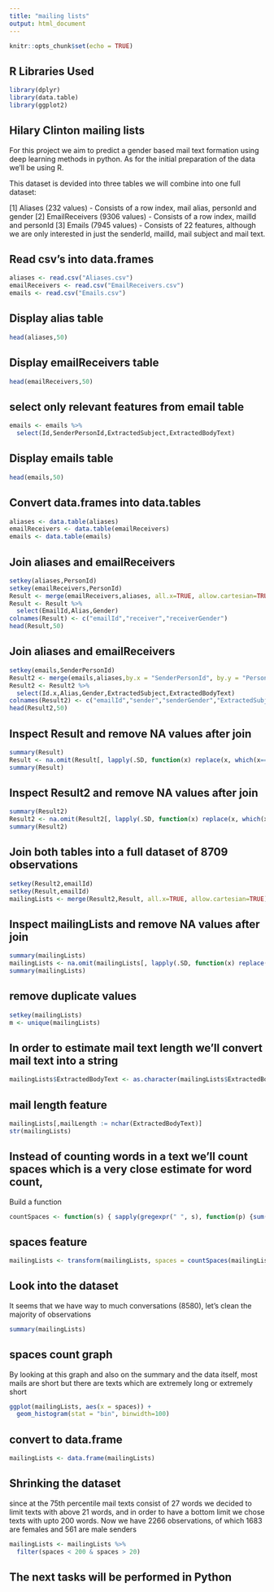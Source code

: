 ```yaml
---
title: "mailing lists"
output: html_document
---
```


```r
knitr::opts_chunk$set(echo = TRUE)
```

## R Libraries Used

```r
library(dplyr)
library(data.table)
library(ggplot2)
```

## Hilary Clinton mailing lists
For this project we aim to predict a gender based mail text formation using deep learning methods in python.
As for the initial preparation of the data we'll be using R. 

This dataset is devided into three tables we will combine into one full dataset:

[1] Aliases (232 values) - Consists of a row index, mail alias, personId and gender
[2] EmailReceivers (9306 values) - Consists of a row index, mailId and personId
[3] Emails (7945 values) - Consists of 22 features, although we are only interested in just the senderId, mailId, mail subject                            and mail text.


## Read csv's into data.frames
```r
aliases <- read.csv("Aliases.csv")
emailReceivers <- read.csv("EmailReceivers.csv")
emails <- read.csv("Emails.csv")
```

## Display alias table
```r
head(aliases,50)
```

## Display emailReceivers table
```r
head(emailReceivers,50)
```


## select only relevant features from email table
```r
emails <- emails %>%
  select(Id,SenderPersonId,ExtractedSubject,ExtractedBodyText)
```

## Display emails table
```r
head(emails,50)
```

## Convert data.frames into data.tables
```r
aliases <- data.table(aliases)
emailReceivers <- data.table(emailReceivers)
emails <- data.table(emails)
```




## Join aliases and emailReceivers
```r
setkey(aliases,PersonId)
setkey(emailReceivers,PersonId)
Result <- merge(emailReceivers,aliases, all.x=TRUE, allow.cartesian=TRUE)
Result <- Result %>%
  select(EmailId,Alias,Gender)
colnames(Result) <- c("emailId","receiver","receiverGender")
head(Result,50)
```


## Join aliases and emailReceivers
```r
setkey(emails,SenderPersonId)
Result2 <- merge(emails,aliases,by.x = "SenderPersonId", by.y = "PersonId", all.x=TRUE, allow.cartesian=TRUE)
Result2 <- Result2 %>%
  select(Id.x,Alias,Gender,ExtractedSubject,ExtractedBodyText)
colnames(Result2) <- c("emailId","sender","senderGender","ExtractedSubject","ExtractedBodyText")
head(Result2,50)
```


## Inspect Result and remove NA values after join
```r
summary(Result)
Result <- na.omit(Result[, lapply(.SD, function(x) replace(x, which(x==0), NA))])
summary(Result)
```


## Inspect Result2 and remove NA values after join
```r
summary(Result2)
Result2 <- na.omit(Result2[, lapply(.SD, function(x) replace(x, which(x==0), NA))])
summary(Result2)
```

## Join both tables into a full dataset of 8709 observations
```r
setkey(Result2,emailId)
setkey(Result,emailId)
mailingLists <- merge(Result2,Result, all.x=TRUE, allow.cartesian=TRUE)
```

## Inspect mailingLists and remove NA values after join
```r
summary(mailingLists)
mailingLists <- na.omit(mailingLists[, lapply(.SD, function(x) replace(x, which(x==0), NA))])
summary(mailingLists)
```

## remove duplicate values
```r
setkey(mailingLists)
m <- unique(mailingLists)
```

## In order to estimate mail text length we'll convert mail text into a string
```r
mailingLists$ExtractedBodyText <- as.character(mailingLists$ExtractedBodyText)
```

## mail length feature
```r
mailingLists[,mailLength := nchar(ExtractedBodyText)]
str(mailingLists)
```

## Instead of counting words in a text we'll count spaces which is a very close estimate for word count,
Build a function
```r
countSpaces <- function(s) { sapply(gregexpr(" ", s), function(p) {sum(p>=0)})}
```

## spaces feature
```r
mailingLists <- transform(mailingLists, spaces = countSpaces(mailingLists$ExtractedBodyText))
```

## Look into the dataset
It seems that we have way to much conversations (8580), let's clean the majority of observations
```r
summary(mailingLists)
```

## spaces count graph
By looking at this graph and also on the summary and the data itself, most mails are short but there are texts which are extremely long or extremely short
```r
ggplot(mailingLists, aes(x = spaces)) +
  geom_histogram(stat = "bin", binwidth=100)
```

## convert to data.frame
```r
mailingLists <- data.frame(mailingLists)
```

## Shrinking the dataset
since at the 75th percentile mail texts consist of 27 words we decided to limit texts with above 21 words, and in order to have a bottom limit we chose texts with upto 200 words. 
Now we have 2266 observations, of which 1683 are females and 561 are male senders
```r
mailingLists <- mailingLists %>%
  filter(spaces < 200 & spaces > 20)
```


## The next tasks will be performed in Python


